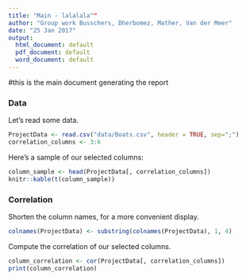 ```yaml
---
title: "Main - lalalala""
author: "Group work Busschers, Dherbomez, Mather, Van der Meer"
date: "25 Jan 2017"
output:
  html_document: default
  pdf_document: default
  word_document: default
---
```


#this is the main document generating the report
<!-- click the "Knit" button to render the document -->

### Data
Let's read some data.
```r
ProjectData <- read.csv("data/Boats.csv", header = TRUE, sep=";")
correlation_columns <- 3:6
```

Here's a sample of our selected columns:
```r
column_sample <- head(ProjectData[, correlation_columns])
knitr::kable(t(column_sample))
```

### Correlation
Shorten the column names, for a more convenient display.
```r
colnames(ProjectData) <- substring(colnames(ProjectData), 1, 4)
```

Compute the correlation of our selected columns.
```r
column_correlation <- cor(ProjectData[, correlation_columns])
print(column_correlation)
```
